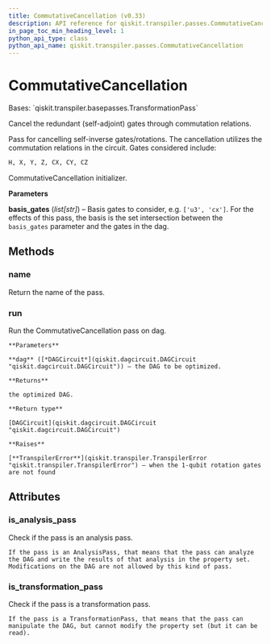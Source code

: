 ```yaml
---
title: CommutativeCancellation (v0.33)
description: API reference for qiskit.transpiler.passes.CommutativeCancellation in qiskit v0.33
in_page_toc_min_heading_level: 1
python_api_type: class
python_api_name: qiskit.transpiler.passes.CommutativeCancellation
---
```


# CommutativeCancellation

<Class id="qiskit.transpiler.passes.CommutativeCancellation" isDedicatedPage={true} github="https://github.com/qiskit/qiskit/tree/stable/0.19/qiskit/transpiler/passes/optimization/commutative_cancellation.py" signature="CommutativeCancellation(*args, **kwargs)" modifiers="class">
  Bases: `qiskit.transpiler.basepasses.TransformationPass`

  Cancel the redundant (self-adjoint) gates through commutation relations.

  Pass for cancelling self-inverse gates/rotations. The cancellation utilizes the commutation relations in the circuit. Gates considered include:

  ```python
  H, X, Y, Z, CX, CY, CZ
  ```

  CommutativeCancellation initializer.

  **Parameters**

  **basis\_gates** (*list\[str]*) – Basis gates to consider, e.g. `['u3', 'cx']`. For the effects of this pass, the basis is the set intersection between the `basis_gates` parameter and the gates in the dag.

  ## Methods

  <span id="qiskit-transpiler-passes-commutativecancellation-name" />

  ### name

  <Function id="qiskit.transpiler.passes.CommutativeCancellation.name" signature="CommutativeCancellation.name()">
    Return the name of the pass.
  </Function>

  <span id="qiskit-transpiler-passes-commutativecancellation-run" />

  ### run

  <Function id="qiskit.transpiler.passes.CommutativeCancellation.run" signature="CommutativeCancellation.run(dag)">
    Run the CommutativeCancellation pass on dag.

    **Parameters**

    **dag** ([*DAGCircuit*](qiskit.dagcircuit.DAGCircuit "qiskit.dagcircuit.DAGCircuit")) – the DAG to be optimized.

    **Returns**

    the optimized DAG.

    **Return type**

    [DAGCircuit](qiskit.dagcircuit.DAGCircuit "qiskit.dagcircuit.DAGCircuit")

    **Raises**

    [**TranspilerError**](qiskit.transpiler.TranspilerError "qiskit.transpiler.TranspilerError") – when the 1-qubit rotation gates are not found
  </Function>

  ## Attributes

  ### is\_analysis\_pass

  <Attribute id="qiskit.transpiler.passes.CommutativeCancellation.is_analysis_pass">
    Check if the pass is an analysis pass.

    If the pass is an AnalysisPass, that means that the pass can analyze the DAG and write the results of that analysis in the property set. Modifications on the DAG are not allowed by this kind of pass.
  </Attribute>

  ### is\_transformation\_pass

  <Attribute id="qiskit.transpiler.passes.CommutativeCancellation.is_transformation_pass">
    Check if the pass is a transformation pass.

    If the pass is a TransformationPass, that means that the pass can manipulate the DAG, but cannot modify the property set (but it can be read).
  </Attribute>
</Class>

